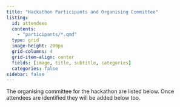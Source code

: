 ```yaml
---
title: "Hackathon Participants and Organising Committee"
listing:
  id: attendees
  contents:
    - "participants/*.qmd"
  type: grid
  image-height: 200px
  grid-columns: 4
  grid-item-align: center
  fields: [image, title, subtitle, categories]
  categories: false
sidebar: false
---
```


The organising committee for the hackathon are listed below. Once attendees are 
identified they will be added below too. 

::: {#attendees}
:::
